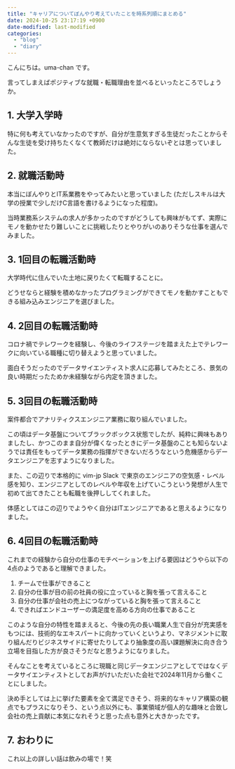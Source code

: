 ```yaml
---
title: "キャリアについてぼんやり考えていたことを時系列順にまとめる"
date: 2024-10-25 23:17:19 +0900
date-modified: last-modified
categories:
  - "blog"
  - "diary"
---
```


こんにちは。uma-chan です。

言ってしまえばポジティブな就職・転職理由を並べるといったところでしょうか。

## 1. 大学入学時

特に何も考えていなかったのですが、自分が生意気すぎる生徒だったことからそんな生徒を受け持ちたくなくて教師だけは絶対にならないぞとは思っていました。

## 2. 就職活動時

本当にぼんやりとIT系業務をやってみたいと思っていました (ただしスキルは大学の授業で少しだけC言語を書けるようになった程度)。

当時業務系システムの求人が多かったのですがどうしても興味がもてず、実際にモノを動かせたり難しいことに挑戦したりとやりがいのありそうな仕事を選んでみました。

## 3. 1回目の転職活動時

大学時代に住んでいた土地に戻りたくて転職することに。

どうせならと経験を積めなかったプログラミングができてモノを動かすこともできる組み込みエンジニアを選びました。

## 4. 2回目の転職活動時

コロナ禍でテレワークを経験し、今後のライフステージを踏まえた上でテレワークに向いている職種に切り替えようと思っていました。

面白そうだったのでデータサイエンティスト求人に応募してみたところ、景気の良い時期だったためか未経験ながら内定を頂きました。

## 5. 3回目の転職活動時

案件都合でアナリティクスエンジニア業務に取り組んでいました。

この頃はデータ基盤についてブラックボックス状態でしたが、純粋に興味もありましたし、かつこのまま自分が偉くなったときにデータ基盤のことも知らないようでは責任をもってデータ業務の指揮ができないだろうなという危機感からデータエンジニアを志すようになりました。

また、この辺りで本格的に vim-jp Slack で東京のエンジニアの空気感・レベル感を知り、エンジニアとしてのレベルや年収を上げていこうという発想が人生で初めて出てきたことも転職を後押ししてくれました。

体感としてはこの辺りでようやく自分はITエンジニアであると思えるようになりました。

## 6. 4回目の転職活動時

これまでの経験から自分の仕事のモチベーションを上げる要因はどうやら以下の4点のようであると理解できました。

1. チームで仕事ができること
1. 自分の仕事が目の前の社員の役に立っていると胸を張って言えること
1. 自分の仕事が会社の売上につながっていると胸を張って言えること
1. できればエンドユーザーの満足度を高める方向の仕事であること

このような自分の特性を踏まえると、今後の先の長い職業人生で自分が充実感をもつには、技術的なエキスパートに向かっていくというより、マネジメントに取り組んだりビジネスサイドに寄せたりしてより抽象度の高い課題解決に向き合う立場を目指した方が良さそうだなと思うようになりました。

そんなことを考えているところに現職と同じデータエンジニアとしてではなくデータサイエンティストとしてお声がけいただいた会社で2024年11月から働くことにしました。

決め手としては上に挙げた要素を全て満足できそう、将来的なキャリア構築の観点でもプラスになりそう、という点以外にも、事業領域が個人的な趣味と合致し会社の売上貢献に本気になれそうと思った点も意外と大きかったです。

## 7. おわりに

これ以上の詳しい話は飲みの場で！笑
